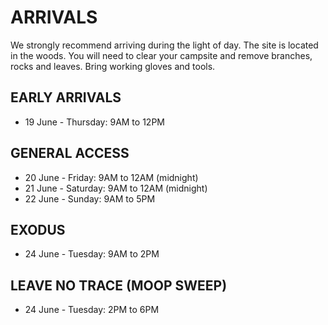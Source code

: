 # ARRIVALS {-}

We strongly recommend arriving during the light of day. The site is located in the woods. You will need to clear your campsite and remove branches, rocks and leaves. Bring working gloves and tools.

<h2><span> EARLY ARRIVALS </span></h2> 

* 19 June - Thursday: 9AM to 12PM  

<h2><span> GENERAL ACCESS </span></h2> 

* 20 June - Friday: 9AM to 12AM (midnight)
* 21 June - Saturday: 9AM to 12AM (midnight)
* 22 June - Sunday: 9AM to 5PM

<h2><span> EXODUS </span></h2> 

* 24 June - Tuesday: 9AM to 2PM

<h2><span> LEAVE NO TRACE (MOOP SWEEP) </span></h2> 

* 24 June - Tuesday: 2PM to 6PM


